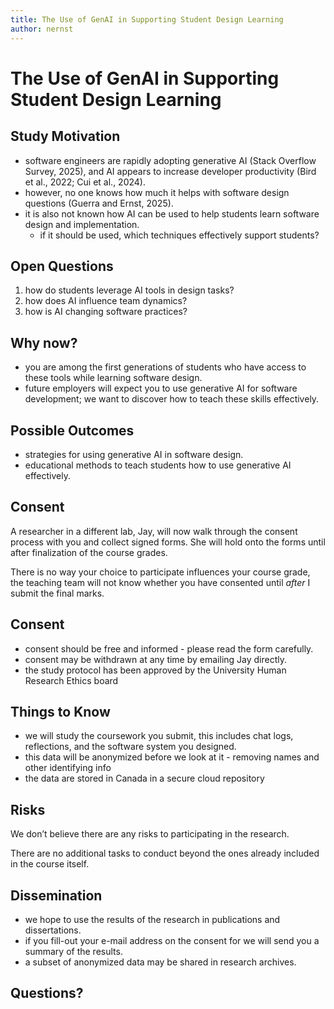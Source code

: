```yaml
---
title: The Use of GenAI in Supporting Student Design Learning
author: nernst
---
```


# The Use of GenAI in Supporting Student Design Learning

## Study Motivation
- software engineers are rapidly adopting generative AI (Stack Overflow Survey, 2025), and AI appears to increase developer productivity (Bird et al., 2022; Cui et al., 2024).
- however, no one knows how much it helps with software design questions (Guerra and Ernst, 2025).
- it is also not known how AI can be used to help students learn software design and implementation.
  - if it should be used, which techniques effectively support students?

## Open Questions
1. how do students leverage AI tools in design tasks?
2. how does AI influence team dynamics? 
3. how is AI changing software practices? 

## Why now? 

- you are among the first generations of students who have access to these tools while learning software design.
- future employers will expect you to use generative AI for software development; we want to discover how to teach these skills effectively.

## Possible Outcomes
- strategies for using generative AI in software design.
- educational methods to teach students how to use generative AI effectively.


## Consent

A researcher in a different lab, Jay, will now walk through the consent process with you and collect signed forms. She will hold onto the forms until after finalization of the course grades. 

There is no way your choice to participate influences your course grade, the teaching team will not know whether you have consented until *after* I submit the final marks. 

## Consent
- consent should be free and informed - please read the form carefully.
- consent may be withdrawn at any time by emailing Jay directly. 
- the study protocol has been approved by the University Human Research Ethics board

## Things to Know
- we will study the coursework you submit, this includes chat logs, reflections, and the software system you designed.
- this data will be anonymized before we look at it - removing names and other identifying info
- the data are stored in Canada in a secure cloud repository

## Risks
We don't believe there are any risks to participating in the research.

There are no additional tasks to conduct beyond the ones already included in the course itself.

## Dissemination
- we hope to use the results of the research in publications and dissertations.
- if you fill-out your e-mail address on the consent for we will send you a summary of the results. 
- a subset of anonymized data may be shared in research archives.

## Questions? 